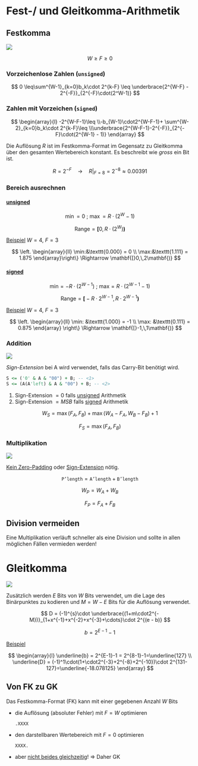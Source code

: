 # Fest-/ und Gleitkomma-Arithmetik

## Festkomma

![](images/paste-13.png)

$$
W \geq F \geq 0
$$

```{=latex}
\begin{conditions}
  W & Gesamtgrösse $[Bit]$ \\
  F & Nachkomma-Bits $[Bit]$
\end{conditions}
```
::: callout-important
### Vorzeichenlose Zahlen (`unsigned`)

$$
0 \leq\sum^{W-1}_{k=0}b_k\cdot 2^{k-F} \leq \underbrace{2^{W-F} - 2^{-F}}_{2^{-F}\cdot(2^W-1)}
$$
:::

::: callout-important
### Zahlen mit Vorzeichen (`signed`)

$$
\begin{array}{l}
-2^{W-F-1}\leq
\\-b_{W-1}\cdot2^{W-F-1}+ \sum^{W-2}_{k=0}b_k\cdot 2^{k-F}\leq \\\underbrace{2^{W-F-1}-2^{-F}}_{2^{-F}\cdot(2^{W-1} - 1)}
\end{array}
$$
:::

Die Auflösung $R$ ist im Festkomma-Format im Gegensatz zu Gleitkomma über den gesamten Wertebereich konstant. Es beschreibt wie *gross* ein Bit ist.

$$
R = 2^{-F} \quad\rightarrow\quad R\rvert_{F=8} = 2^{-8}\approx 0.00391
$$

::: callout-tip
### Bereich ausrechnen

#### [unsigned]{.underline}

$$       
\min = 0\ ;\ \max = R\cdot (2^{W}-1)                 
$$

$$
\text{Range} = \mathbf{[}0,\,R\cdot(2^W)\mathbf{)}
$$

[Beispiel]{.underline} $W = 4$, $F = 3$

$$
\left.
\begin{array}{ll}
\min:&\texttt{0.000} = 0 \\
\max:&\texttt{1.111} = 1.875
\end{array}\right\}
\Rightarrow \mathbf{[}0,\,2\mathbf{)}
$$

#### [signed]{.underline}

$$             
\text{min} = -R\cdot (2^{W-1})\ ;\ \text{max} = R\cdot (2^{W-1}-1) 
$$

$$
\text{Range} = \mathbf{[}-R\cdot 2^{W-1},\,R\cdot 2^{W-1}\mathbf{)}
$$

[Beispiel]{.underline} $W = 4$, $F = 3$

$$
\left.
\begin{array}{ll}
\min: &\texttt{1.000} = -1 \\
\max: &\texttt{0.111} = 0.875
\end{array}
\right\}
\Rightarrow \mathbf{[}-1,\,1\mathbf{)}
$$
:::

### Addition

![](images/paste-14.png)

*Sign-Extension* bei A wird verwendet, falls das Carry-Bit benötigt wird.

``` vhdl
S <= ('0' & A & "00") + B; -- <1>
S <= (A(A'left) & A & "00") + B; -- <2>
```

1.  Sign-Extension $=0$ falls [unsigned]{.underline} Arithmetik
2.  Sign-Extension $= MSB$ falls [signed]{.underline} Arithmetik

$$
W_{S} = \max(F_A,F_B)+\max(W_A-F_A,W_B-F_B)+1
$$

$$
F_S = \max(F_A,F_B)
$$

### Multiplikation

![](images/paste-15.png)

[Kein Zero-Padding]{.underline} oder [Sign-Extension]{.underline} nötig.

$$
\texttt{P'length} = \texttt{A'length} + \texttt{B'length}
$$

$$
W_P = W_A + W_B
$$

$$
F_P = F_A + F_B
$$

::: callout-caution
## Division vermeiden

Eine Multiplikation verläuft schneller als eine Division und sollte in allen möglichen Fällen vermieden werden!
:::

# Gleitkomma

![](images/gleitkomma_zahl.png)

Zusätzlich werden $E$ Bits von $W$ Bits verwendet, um die Lage des Binärpunktes zu kodieren und $M = W-E$ Bits für die Auflösung verwendet.

$$
D = (-1)^{s}\cdot \underbrace{(1+m\cdot2^{-M})}_{1+x^{-1}+x^{-2}+x^{-3}+\cdots}\cdot 2^{(e - b)}
$$

$$
b = 2^{E-1}-1
$$

```{=tex}
\begin{conditions}
  s & Vorzeichebit (\textit{Sign}) \\
  m & vorzeichenloser Wert der Mantisse $M$ \\
  e & vorzeichenloser Wert des Exponenten $E$ \\
  b & Wert des Exponenten-Bias \\

\end{conditions}
```
[Beispiel]{.underline}

$$
\begin{array}{l}
\underline{b} = 2^{E-1}-1 = 2^{8-1}-1=\underline{127} \\
\underline{D} = (-1)^1\cdot(1+\cdot2^{-3}+2^{-8}+2^{-10})\cdot 2^{131-127}=\underline{-18.078125}
\end{array}
$$

::: callout-caution
## Von FK zu GK

Das Festkomma-Format (FK) kann mit einer gegebenen Anzahl $W$ Bits

-   die Auflösung (absoluter Fehler) mit $F=W$ optimieren

    `.XXXX`

-   den darstellbaren Wertebereich mit $F=0$ optimieren

    `XXXX.`

-   aber [nicht beides gleichzeitig]{.underline}! $\Rightarrow$ Daher GK
:::